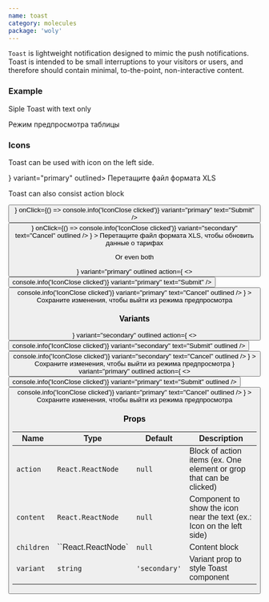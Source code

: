 ```yaml
---
name: toast
category: molecules
package: 'woly'
---
```



`Toast` is lightweight notification designed to mimic the push notifications.
Toast is intended to be small interruptions to your visitors or users,
and therefore should contain minimal, to-the-point, non-interactive content.

### Example

Siple Toast with text only

<Playground>
  <block.L>
    <Toast variant="primary" outlined>
      Режим предпросмотра таблицы
    </Toast>
  </block.L>
</Playground>

### Icons

Toast can be used with icon on the left side.

<Playground>
  <block.L>
    <Toast icon={<IconPlus />} variant="primary" outlined>
      Перетащите файл формата XLS
    </Toast>
  </block.L>
</Playground>

Toast can also consist action block

<Playground>
  <block.L style={{ width: '1200px' }}>
    <Toast
      variant="primary"
      outlined
      action={
        <>
          <Button
            icon={<IconSearch />}
            onClick={() => console.info('IconClose clicked')}
            variant="primary"
            text="Submit"
          />
          <Button
            icon={<IconSearch />}
            onClick={() => console.info('IconClose clicked')}
            variant="secondary"
            text="Cancel"
            outlined
          />
        </>
      }
    >
      Перетащите файл формата XLS, чтобы обновить данные о тарифах
    </Toast>
  </block.L>
</Playground>

Or even both

<Playground>
  <block.L style={{ width: '1200px' }}>
    <Toast
      icon={<IconPlus />}
      variant="primary"
      outlined
      action={
        <>
          <Button
            onClick={() => console.info('IconClose clicked')}
            variant="primary"
            text="Submit"
          />
          <Button
            onClick={() => console.info('IconClose clicked')}
            variant="primary"
            text="Cancel"
            outlined
          />
        </>
      }
    >
      Сохраните изменения, чтобы выйти из режима предпросмотра
    </Toast>
  </block.L>
</Playground>

### Variants

<Playground>
  <block.L style={{ width: '1200px' }}>
    <Toast
      icon={<IconPlus />}
      variant="secondary"
      outlined
      action={
        <>
          <Button
            onClick={() => console.info('IconClose clicked')}
            variant="secondary"
            text="Submit"
            outlined
          />
          <Button
            onClick={() => console.info('IconClose clicked')}
            variant="secondary"
            text="Cancel"
            outlined
          />
        </>
      }
    >
      Сохраните изменения, чтобы выйти из режима предпросмотра
    </Toast>
  </block.L>
</Playground>

<Playground>
  <block.L style={{ width: '1200px' }}>
    <Toast
      icon={<IconPlus />}
      variant="primary"
      outlined
      action={
        <>
          <Button
            onClick={() => console.info('IconClose clicked')}
            variant="primary"
            text="Submit"
            outlined
          />
          <Button
            onClick={() => console.info('IconClose clicked')}
            variant="primary"
            text="Cancel"
            outlined
          />
        </>
      }
    >
      Сохраните изменения, чтобы выйти из режима предпросмотра
    </Toast>
  </block.L>
</Playground>

### Props

| Name       | Type               | Default       | Description                                                           |
| ---------- | ------------------ | ------------- | --------------------------------------------------------------------- |
| `action`   | `React.ReactNode`  | `null`        | Block of action items (ex. One element or grop that can be clicked)   |
| `content`  | `React.ReactNode`  | `null`        | Component to show the icon near the text (ex.: Icon on the left side) |
| `children` | ``React.ReactNode` | `null`        | Content block                                                         |
| `variant`  | `string`           | `'secondary'` | Variant prop to style Toast component                                 |

